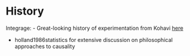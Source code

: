 # History

Integrage:
- Great-looking history of experimentation from Kohavi [here](https://experimentguide.com/history/)

- holland1986statistics for extensive discussion on philosophical approaches to causality
